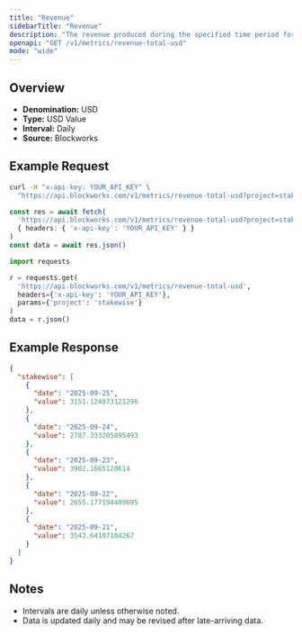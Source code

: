 ```yaml
---
title: "Revenue"
sidebarTitle: "Revenue"
description: "The revenue produced during the specified time period for given project."
openapi: "GET /v1/metrics/revenue-total-usd"
mode: "wide"
---
```


## Overview

- **Denomination:** USD
- **Type:** USD Value
- **Interval:** Daily
- **Source:** Blockworks

## Example Request

<CodeGroup>

```bash cURL
curl -H "x-api-key: YOUR_API_KEY" \
  "https://api.blockworks.com/v1/metrics/revenue-total-usd?project=stakewise"
```

```typescript TypeScript
const res = await fetch(
  'https://api.blockworks.com/v1/metrics/revenue-total-usd?project=stakewise',
  { headers: { 'x-api-key': 'YOUR_API_KEY' } }
)
const data = await res.json()
```

```python Python
import requests

r = requests.get(
  'https://api.blockworks.com/v1/metrics/revenue-total-usd',
  headers={'x-api-key': 'YOUR_API_KEY'},
  params={'project': 'stakewise'}
)
data = r.json()
```

</CodeGroup>

## Example Response

```json
{
  "stakewise": [
    {
      "date": "2025-09-25",
      "value": 3151.124873121296
    },
    {
      "date": "2025-09-24",
      "value": 2787.333205895493
    },
    {
      "date": "2025-09-23",
      "value": 3902.1665120614
    },
    {
      "date": "2025-09-22",
      "value": 2655.177194409695
    },
    {
      "date": "2025-09-21",
      "value": 3543.64107104267
    }
  ]
}
```

## Notes
- Intervals are daily unless otherwise noted.
- Data is updated daily and may be revised after late-arriving data.